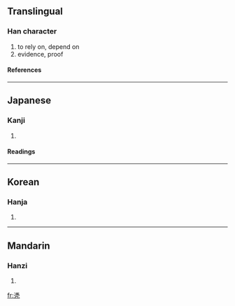 {{see|憑}}

==Translingual==
===Han character===
{{Han char|rad=几|as=12|sn=14|four=|canj=戈火竹弓 (IFHN)}}
# to rely on, depend on
# evidence, proof
====References====
{{Han ref|kx=0134.370|dkj=01798|dj=0300.220|hdz=10278.190|uh=51F4|ud=20980}}
----
==Japanese==
===Kanji===
{{ja-kanji|grade=|rs=几12}}
# {{defn|Japanese}}
====Readings====
{{ja-readings|on=[[ひょう]] (hyō)|kun=}}
----
==Korean==
===Hanja===
{{ko-hanja|hangeul=빙|rv=bing|mr=ping}}
# {{defn|Korean}}
----
==Mandarin==
===Hanzi===
{{cmn-hanzi|pin=[[píng]] (ping2)|wg=p'ing<sup>2</sup>}}
# {{defn|Mandarin}}

[[fr:凴]]